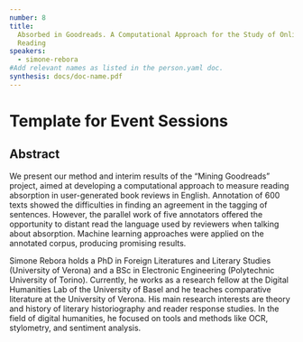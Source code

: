 ```yaml
---
number: 8
title:
  Absorbed in Goodreads. A Computational Approach for the Study of Online Social
  Reading
speakers:
  - simone-rebora
#Add relevant names as listed in the person.yaml doc.
synthesis: docs/doc-name.pdf
---
```


# Template for Event Sessions

## Abstract

We present our method and interim results of the “Mining Goodreads” project,
aimed at developing a computational approach to measure reading absorption in
user-generated book reviews in English. Annotation of 600 texts showed the
difficulties in finding an agreement in the tagging of sentences. However, the
parallel work of five annotators offered the opportunity to distant read the
language used by reviewers when talking about absorption. Machine learning
approaches were applied on the annotated corpus, producing promising results.

<Speakers>
<Speaker speaker="simone-rebora">

Simone Rebora holds a PhD in Foreign Literatures and Literary Studies
(University of Verona) and a BSc in Electronic Engineering (Polytechnic
University of Torino). Currently, he works as a research fellow at the Digital
Humanities Lab of the University of Basel and he teaches comparative literature
at the University of Verona. His main research interests are theory and history
of literary historiography and reader response studies. In the field of digital
humanities, he focused on tools and methods like OCR, stylometry, and sentiment
analysis.

</Speaker>

</Speakers>
